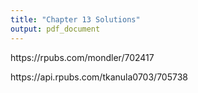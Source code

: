 ```yaml
---
title: "Chapter 13 Solutions"
output: pdf_document
---
```


https://rpubs.com/mondler/702417

https://api.rpubs.com/tkanula0703/705738
